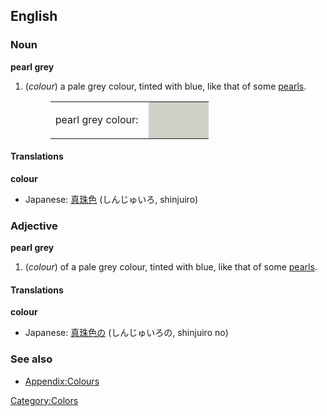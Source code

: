 ==English==

===Noun===
'''pearl grey'''
#(''colour'') a pale grey colour, tinted with blue, like that of some [[pearl]]s.
#:<table><tr><td>pearl grey colour: &nbsp;</td><td bgcolor="#D0D0C9" width="80">&nbsp; </td></tr></table>

====Translations====
'''colour'''
{{top}}
*Japanese: [[真珠色]] (しんじゅいろ, shinjuiro)
{{mid}}
{{bottom}}

===Adjective===
'''pearl grey'''
#(''colour'') of a pale grey colour, tinted with blue, like that of some [[pearl]]s.

====Translations====
'''colour'''
{{top}}
*Japanese: [[真珠色]]の (しんじゅいろの, shinjuiro no)
{{mid}}
{{bottom}}

===See also===
*[[Wiktionary_Appendix:Colours|Appendix:Colours]]

[[Category:Colors]]
